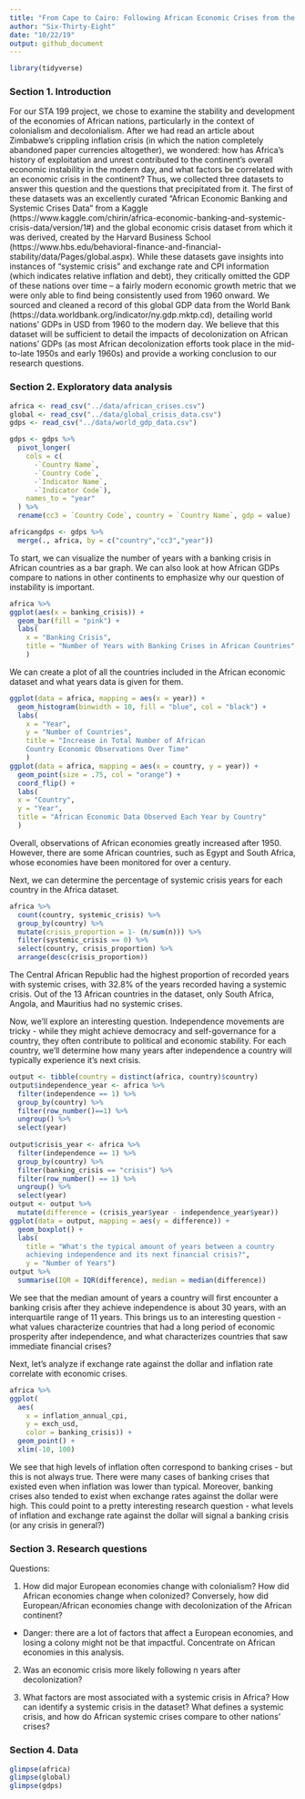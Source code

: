 ```yaml
---
title: "From Cape to Cairo: Following African Economic Crises from the Colonial Era to through the Modern Age"
author: "Six-Thirty-Eight"
date: "10/22/19"
output: github_document
---
```


```r
library(tidyverse)
```

### Section 1. Introduction

  For our STA 199 project, we chose to examine the stability and development of the economies of African nations, particularly in the context of colonialism and decolonialism. After we had read an article about Zimbabwe’s crippling inflation crisis (in which the nation completely abandoned paper currencies altogether), we wondered: how has Africa’s history of exploitation and unrest contributed to the continent’s overall economic instability in the modern day, and what factors be correlated with an economic crisis in the continent? Thus, we collected three datasets to answer this question and the questions that precipitated from it. The first of these datasets was an excellently curated “African Economic Banking and Systemic Crises Data” from a Kaggle (https://www.kaggle.com/chirin/africa-economic-banking-and-systemic-crisis-data/version/1#) and the global economic crisis dataset from which it was derived, created by the Harvard Business School (https://www.hbs.edu/behavioral-finance-and-financial-stability/data/Pages/global.aspx). While these datasets gave insights into instances of “systemic crisis” and exchange rate and CPI information (which indicates relative inflation and debt), they critically omitted the GDP of these nations over time – a fairly modern economic growth metric that we were only able to find being consistently used from 1960 onward. We sourced and cleaned a record of this global GDP data from the World Bank (https://data.worldbank.org/indicator/ny.gdp.mktp.cd), detailing world nations’ GDPs in USD from 1960 to the modern day. We believe that this dataset will be sufficient to detail the impacts of decolonization on African nations’ GDPs (as most African decolonization efforts took place in the mid-to-late 1950s and early 1960s) and provide a working conclusion to our research questions.

### Section 2. Exploratory data analysis

```r
africa <- read_csv("../data/african_crises.csv")
global <- read_csv("../data/global_crisis_data.csv")
gdps <- read_csv("../data/world_gdp_data.csv")

gdps <- gdps %>%
  pivot_longer(
    cols = c(
      -`Country Name`,
      -`Country Code`,
      -`Indicator Name`,
      -`Indicator Code`),
    names_to = "year"
  ) %>%
  rename(cc3 = `Country Code`, country = `Country Name`, gdp = value)

africangdps <- gdps %>%
  merge(., africa, by = c("country","cc3","year"))
```

To start, we can visualize the number of years with a banking crisis in African countries as a bar graph. We can also look at how African GDPs compare to nations in other continents to emphasize why our question of instability is important.

```r
africa %>%
ggplot(aes(x = banking_crisis)) +
  geom_bar(fill = "pink") +
  labs(
    x = "Banking Crisis", 
    title = "Number of Years with Banking Crises in African Countries"
    )
```

We can create a plot of all the countries included in the African economic dataset and what years data is given for them.

```r
ggplot(data = africa, mapping = aes(x = year)) +
  geom_histogram(binwidth = 10, fill = "blue", col = "black") +
  labs(
    x = "Year",
    y = "Number of Countries", 
    title = "Increase in Total Number of African
    Country Economic Observations Over Time"
    )
ggplot(data = africa, mapping = aes(x = country, y = year)) +
  geom_point(size = .75, col = "orange") +
  coord_flip() +
  labs(
  x = "Country",
  y = "Year",
  title = "African Economic Data Observed Each Year by Country"
  )
```

Overall, observations of African economies greatly increased after 1950. However, there are some African countries, such as Egypt and South Africa, whose economies have been monitored for over a century.

Next, we can determine the percentage of systemic crisis years for each country in the Africa dataset.

```r
africa %>%
  count(country, systemic_crisis) %>%
  group_by(country) %>%
  mutate(crisis_proportion = 1- (n/sum(n))) %>%
  filter(systemic_crisis == 0) %>%
  select(country, crisis_proportion) %>%
  arrange(desc(crisis_proportion))
```

The Central African Republic had the highest proportion of recorded years with systemic crises, with 32.8% of the years recorded having a systemic crisis. Out of the 13 African countries in the dataset, only South Africa, Angola, and Mauritius had no systemic crises.

Now, we'll explore an interesting question. Independence movements are tricky - while they might achieve democracy and self-governance for a country, they often contribute to political and economic stability. For each country, we'll determine how many years after independence a country will typically experience it's next crisis.

```r
output <- tibble(country = distinct(africa, country)$country)
output$independence_year <- africa %>%
  filter(independence == 1) %>%
  group_by(country) %>%
  filter(row_number()==1) %>%
  ungroup() %>%
  select(year)
  
output$crisis_year <- africa %>%
  filter(independence == 1) %>%
  group_by(country) %>%
  filter(banking_crisis == "crisis") %>%
  filter(row_number() == 1) %>%
  ungroup() %>%
  select(year)
output <- output %>%
  mutate(difference = (crisis_year$year - independence_year$year))
ggplot(data = output, mapping = aes(y = difference)) +
  geom_boxplot() + 
  labs(
    title = "What's the typical amount of years between a country 
    achieving independence and its next financial crisis?",
    y = "Number of Years")
output %>%
  summarise(IQR = IQR(difference), median = median(difference))
```

We see that the median amount of years a country will first encounter a banking crisis after they achieve independence is about 30 years, with an interquartile range of 11 years. This brings us to an interesting question - what values characterize countries that had a long period of economic prosperity after independence, and what characterizes countries that saw immediate financial crises? 

Next, let's analyze if exchange rate against the dollar and inflation rate correlate with economic crises.

```r
africa %>%
ggplot(
  aes(
    x = inflation_annual_cpi,
    y = exch_usd,
    color = banking_crisis)) +
  geom_point() + 
  xlim(-10, 100)
```

We see that high levels of inflation often correspond to banking crises - but this is not always true. There were many cases of banking crises that existed even when inflation was lower than typical. Moreover, banking crises also tended to exist when exchange rates against the dollar were high. This could point to a pretty interesting research question - what levels of inflation and exchange rate against the dollar will signal a banking crisis (or any crisis in general?)

### Section 3. Research questions

Questions:

1. How did major European economies change with colonialism? How did African economies change when colonized? Conversely, how did European/African economies change with decolonization of the African continent?

 - Danger: there are a lot of factors that affect a European economies, and losing a colony might not be that impactful. Concentrate on African economies in this analysis.
 
2. Was an economic crisis more likely following n years after decolonization?

3. What factors are most associated with a systemic crisis in Africa? How can identify a systemic crisis in the dataset? What defines a systemic crisis, and how do African systemic crises compare to other nations' crises? 

### Section 4. Data

```r

glimpse(africa)
glimpse(global)
glimpse(gdps)

```